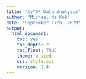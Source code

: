 ```yaml
---
title: "CyTOF Data Analysis"
author: "Michael de Kok"
date: "September 17th, 2019"
output:
  html_document:
    toc: yes
    toc_depth: 2
    toc_float: TRUE
    theme: united
    css: style.css
    version: 1.4
---
```



```r


```